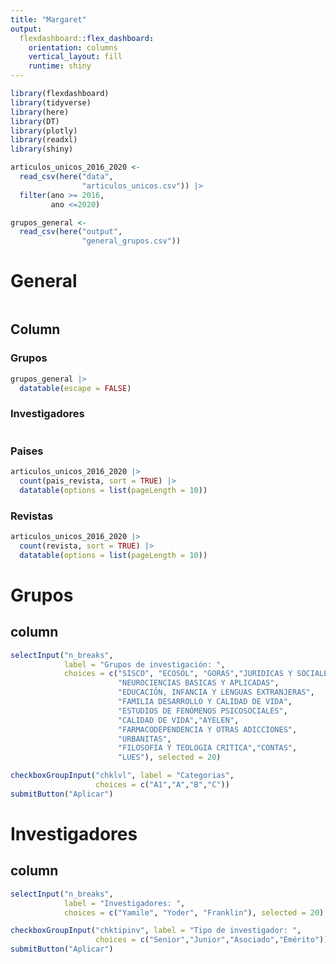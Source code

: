 ```yaml
---
title: "Margaret"
output: 
  flexdashboard::flex_dashboard:
    orientation: columns
    vertical_layout: fill
    runtime: shiny
---
```


```r
library(flexdashboard)
library(tidyverse)
library(here)
library(DT)
library(plotly)
library(readxl)
library(shiny)
```

```r
articulos_unicos_2016_2020 <- 
  read_csv(here("data",
                "articulos_unicos.csv")) |> 
  filter(ano >= 2016,
         ano <=2020)

grupos_general <- 
  read_csv(here("output",
                "general_grupos.csv"))
```


# General
```r

```

## Column {.tabset}

### Grupos

```r
grupos_general |> 
  datatable(escape = FALSE)
```

### Investigadores

```r

```

### Paises
```r
articulos_unicos_2016_2020 |> 
  count(pais_revista, sort = TRUE) |> 
  datatable(options = list(pageLength = 10))
```
### Revistas
```r
articulos_unicos_2016_2020 |> 
  count(revista, sort = TRUE) |> 
  datatable(options = list(pageLength = 10))
```
# Grupos

## column {.sidebar}
```r
selectInput("n_breaks",
            label = "Grupos de investigación: ",
            choices = c("SISCO", "ECOSOL", "GORAS","JURIDICAS Y SOCIALES",
                        "NEUROCIENCIAS BASICAS Y APLICADAS",
                        "EDUCACIÓN, INFANCIA Y LENGUAS EXTRANJERAS",
                        "FAMILIA DESARROLLO Y CALIDAD DE VIDA",
                        "ESTUDIOS DE FENÓMENOS PSICOSOCIALES",
                        "CALIDAD DE VIDA","AYELEN",
                        "FARMACODEPENDENCIA Y OTRAS ADICCIONES",
                        "URBANITAS",
                        "FILOSOFÍA Y TEOLOGIA CRITICA","CONTAS",
                        "LUES"), selected = 20)

checkboxGroupInput("chklvl", label = "Categorias",
                   choices = c("A1","A","B","C"))
submitButton("Aplicar")
```

# Investigadores

## column{.sidebar}
```r
selectInput("n_breaks",
            label = "Investigadores: ",
            choices = c("Yamile", "Yoder", "Franklin"), selected = 20)

checkboxGroupInput("chktipinv", label = "Tipo de investigador: ",
                   choices = c("Senior","Junior","Asociado","Emérito"))
submitButton("Aplicar")
```
